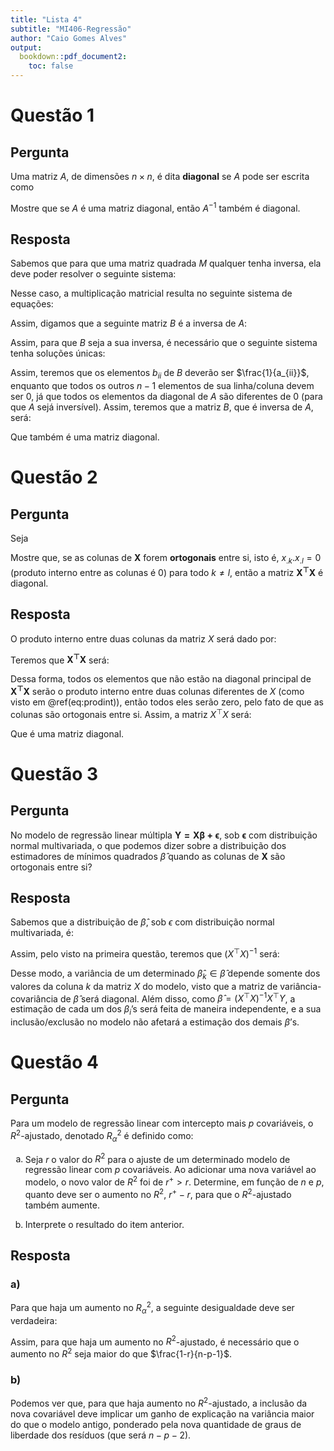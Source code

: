 ```yaml
---
title: "Lista 4"
subtitle: "MI406-Regressão"
author: "Caio Gomes Alves"
output:
  bookdown::pdf_document2:
    toc: false
---
```


# Questão 1

## Pergunta

Uma matriz $A$, de dimensões $n \times n$, é dita **diagonal** se $A$ pode ser escrita como

\begin{equation*}
A = \begin{bmatrix}
a_{1} & 0 & 0 & \hdots & 0 \\
0 & a_{2} & 0 & \hdots & 0 \\
0 & 0 & a_{3} & \hdots & 0 \\
\vdots & \vdots & \vdots & \ddots & \vdots \\
0 & 0 & 0 & \hdots & a_{n}
\end{bmatrix}
\end{equation*}

Mostre que se $A$ é uma matriz diagonal, então $A^{-1}$ também é diagonal.

## Resposta

Sabemos que para que uma matriz quadrada $M$ qualquer tenha inversa, ela deve poder resolver o seguinte sistema:

\begin{align*}
M &= \begin{bmatrix}
m_{11} & m_{12} & \hdots & m_{1n} \\
m_{21} & m_{22} & \hdots & m_{2n} \\
\vdots & \vdots & \ddots & \vdots \\
m_{n1} & m_{n2} & \hdots & m_{nn}
\end{bmatrix} \;\;\;
M^{-1} = \begin{bmatrix}
z_{11} & z_{12} & \hdots & z_{1n} \\
z_{21} & z_{22} & \hdots & z_{2n} \\
\vdots & \vdots & \ddots & \vdots \\
z_{n1} & z_{n2} & \hdots & z_{nn}
\end{bmatrix} \\ \\
M \times M^{-1} = I &\Rightarrow \begin{bmatrix}
m_{11} & m_{12} & \hdots & m_{1n} \\
m_{21} & m_{22} & \hdots & m_{2n} \\
\vdots & \vdots & \ddots & \vdots \\
m_{n1} & m_{n2} & \hdots & m_{nn}
\end{bmatrix} \times \begin{bmatrix}
z_{11} & z_{12} & \hdots & z_{1n} \\
z_{21} & z_{22} & \hdots & z_{2n} \\
\vdots & \vdots & \ddots & \vdots \\
z_{n1} & z_{n2} & \hdots & z_{nn}
\end{bmatrix} = \begin{bmatrix}
1 & 0 &  \hdots & 0 \\
0 & 1 &  \hdots & 0 \\
\vdots & \vdots & \ddots & \vdots \\
0 & 0 & \hdots & 1
\end{bmatrix}
\end{align*}

Nesse caso, a multiplicação matricial resulta no seguinte sistema de equações:

\begin{equation*}
\begin{cases}
m_{11}z_{11} + m_{12}z_{21} + \ldots + m_{1n}z_{n1} = 1 \\
m_{11}z_{12} + m_{12}z_{22} + \ldots + m_{1n}z_{n2} = 0 \\
\vdots \\
m_{n1}z_{1(n-1)} + m_{n2}z_{2(n-1)} + \ldots + m_{nn}z_{n(n-1)} = 0 \\
m_{n1}z_{1n} + m_{n2}z_{2n} + \ldots + m_{nn}z_{nn} = 1
\end{cases}
\end{equation*}

Assim, digamos que a seguinte matriz $B$ é a inversa de $A$:

\begin{equation*}
B = \begin{bmatrix}
b_{11} & b_{12} & \hdots & b_{1n} \\
b_{21} & b_{22} & \hdots & b_{2n} \\
\vdots & \vdots & \ddots & \vdots \\
b_{n1} & b_{n2} & \hdots & b_{nn}
\end{bmatrix}
\end{equation*}

Assim, para que $B$ seja a sua inversa, é necessário que o seguinte sistema tenha soluções únicas:

\begin{equation*}
\begin{cases}
a_{1}b_{11} + 0 \times b_{21} + \ldots + 0 \times b_{n1} = 1 \\
a_{1}b_{12} + 0 \times b_{22} + \ldots + 0 \times b_{n2} = 0 \\
\vdots \\
0 \times b_{1(n-1)} + 0 \times b_{2(n-1)} + \ldots + a_{n}b_{n(n-1)} = 0 \\
0 \times b_{1n} + 0 \times b_{2n} + \ldots + a_{n}b_{nn} = 1
\end{cases} = \begin{cases}
a_{1}b_{11} = 1 \\
a_{1}b_{12} = 0 \\
\vdots \\
a_{n}b_{n(n-1)} = 0 \\
a_{n}b_{nn} = 1
\end{cases}
\end{equation*}

Assim, teremos que os elementos $b_{ii}$ de $B$ deverão ser $\frac{1}{a_{ii}}$, enquanto que todos os outros $n-1$ elementos de sua linha/coluna devem ser 0, já que todos os elementos da diagonal de $A$ são diferentes de 0 (para que $A$ sejá inversível). Assim, teremos que a matriz $B$, que é inversa de $A$, será:

\begin{equation*}
B = \begin{bmatrix}
\frac{1}{a_{1}} & 0 & 0 & \hdots & 0 \\
0 & \frac{1}{a_{2}} & 0 & \hdots & 0 \\
0 & 0 & \frac{1}{a_{3}} & \hdots & 0 \\
\vdots & \vdots & \vdots & \ddots & \vdots \\
0 & 0 & 0 & \hdots & \frac{1}{a_{n}}
\end{bmatrix}
\end{equation*}

Que também é uma matriz diagonal.

# Questão 2

## Pergunta

Seja

\begin{equation*}
\mathbf{X} = \begin{bmatrix}
| & | & & | \\
x_{.1} & x_{.2} & \hdots & x_{.p} \\
| & | & & |
\end{bmatrix} = \begin{bmatrix}
x_{11} & x_{12} & \hdots & x_{1k} & \hdots & x_{1p} \\
x_{21} & x_{22} & \hdots & x_{2k} & \hdots & x_{2p} \\
\vdots & \vdots & \ddots & \vdots & \ddots & \vdots \\
x_{n1} & x_{n2} & \hdots & x_{nk} & \hdots & x_{np}
\end{bmatrix}
\end{equation*}

Mostre que, se as colunas de $\mathbf{X}$ forem **ortogonais** entre si, isto é, $x_{.k}.x_{.l} = 0$ (produto interno entre as colunas é 0) para todo $k \neq l$, então a matriz $\mathbf{X^{\top}X}$ é diagonal.

## Resposta

O produto interno entre duas colunas da matriz $X$ será dado por:

\begin{equation}
\langle x_{ia},x_{ib} \rangle = \sum_{i=1}^{n}x_{ia}x_{ib} = 0
(\#eq:prodint)
\end{equation}

Teremos que $\mathbf{X^{\top}X}$ será:

\begin{align*}
X^{\top}X &= \begin{bmatrix}
x_{11} & x_{21} & \hdots & x_{n1} \\
x_{12} & x_{22} & \hdots & x_{n2} \\
\vdots & \vdots & \ddots & \vdots \\
x_{1p} & x_{2p} & \hdots & x_{np}
\end{bmatrix} \times \begin{bmatrix}
x_{11} & x_{12} & \hdots & x_{1p} \\
x_{21} & x_{22} & \hdots & x_{2p} \\
\vdots & \vdots & \ddots & \vdots \\
x_{n1} & x_{n2} & \hdots & x_{np}
\end{bmatrix} \\ \\
&= \begin{bmatrix}
\sum_{i=1}^{n}x_{i1}^{2} & \sum_{i=1}^{n}x_{i1}x_{i2} & \hdots & \sum_{i=1}^{n}x_{i1}x_{ip} \\ \\
\sum_{i=1}^{n}x_{i2}x_{i1} & \sum_{i=1}^{n}x_{i2}^{2} & \hdots & \sum_{i=1}^{n}x_{i2}x_{ip} \\ \\
\vdots & \vdots & \ddots & \vdots \\ \\
\sum_{i=1}^{n}x_{ip}x_{i1} & \sum_{i=1}^{n}x_{ip}x_{i2} & \hdots & \sum_{i=1}^{n}x_{ip}^{2}
\end{bmatrix}
\end{align*}

Dessa forma, todos os elementos que não estão na diagonal principal de $\mathbf{X^{\top}X}$ serão o produto interno entre duas colunas diferentes de $X$ (como visto em \@ref(eq:prodint)), então todos eles serão zero, pelo fato de que as colunas são ortogonais entre si. Assim, a matriz $X^{\top}X$ será:

\begin{equation*}
X^{\top}X = \begin{bmatrix}
\sum_{i=1}^{n}x_{i1}^{2} & 0 & \hdots & 0 \\ \\
0 & \sum_{i=1}^{n}x_{i2}^{2} & \hdots & 0 \\ \\
\vdots & \vdots & \ddots & \vdots \\ \\
0 & 0 & \hdots & \sum_{i=1}^{n}x_{ip}^{2}
\end{bmatrix}
\end{equation*}

Que é uma matriz diagonal.

# Questão 3

## Pergunta

No modelo de regressão linear múltipla $\mathbf{Y = X\beta + \epsilon}$, sob $\mathbf{\epsilon}$ com distribuição normal multivariada, o que podemos dizer sobre a distribuição dos estimadores de mínimos quadrados $\hat{\beta}$ quando as colunas de $\mathbf{X}$ são ortogonais entre si?

## Resposta

Sabemos que a distribuição de $\hat{\beta}$, sob $\epsilon$ com distribuição normal multivariada, é:

\begin{equation*}
\hat{\beta} \sim N_{p+1}(\beta, \sigma^{2}(X^{\top}X)^{-1})
\end{equation*}

Assim, pelo visto na primeira questão, teremos que $(X^{\top}X)^{-1}$ será:

\begin{equation*}
(X^{\top}X)^{-1} = \begin{bmatrix}
\frac{1}{\sum_{i=1}^{n}x_{i1}^{2}} & 0 & \hdots & 0 \\ \\
0 & \frac{1}{\sum_{i=1}^{n}x_{i2}^{2}} & \hdots & 0 \\ \\
\vdots & \vdots & \ddots & \vdots \\ \\
0 & 0 & \hdots & \frac{1}{\sum_{i=1}^{n}x_{ip}^{2}}
\end{bmatrix}
\end{equation*}

Desse modo, a variância de um determinado $\hat{\beta}_{k} \in \hat{\beta}$ depende somente dos valores da coluna $k$ da matriz $X$ do modelo, visto que a matriz de variância-covariância de $\hat{\beta}$ será diagonal. Além disso, como $\hat{\beta} = (X^{\top}X)^{-1}X^{\top}Y$, a estimação de cada um dos $\beta_{i}$'s será feita de maneira independente, e a sua inclusão/exclusão no modelo não afetará a estimação dos demais $\beta$'s.

# Questão 4

## Pergunta

Para um modelo de regressão linear com intercepto mais $p$ covariáveis, o $R^{2}$-ajustado, denotado $R_{\alpha}^{2}$ é definido como:

\begin{equation*}
R_{\alpha}^{2} = 1 - \frac{(1 - R^{2})(n-1)}{n-p-1}
\end{equation*}

a. Seja $r$ o valor do $R^{2}$ para o ajuste de um determinado modelo de regressão linear com $p$ covariáveis. Ao adicionar uma nova variável ao modelo, o novo valor de $R^{2}$ foi de $r^{+} > r$. Determine, em função de $n$ e $p$, quanto deve ser o aumento no $R^{2}$, $r^{+}-r$, para que o $R^{2}$-ajustado também aumente.

b. Interprete o resultado do item anterior.

## Resposta

### a)

Para que haja um aumento no $R^{2}_{\alpha}$, a seguinte desigualdade deve ser verdadeira:

\begin{align*}
1-\frac{(1-r^{+})(n-1)}{(n-p-2)} &> 1-\frac{(1-r)(n-1)}{(n-p-1)} \\ \\
\frac{(1-r^{+})(n-1)}{(n-p-2)} &< \frac{(1-r)(n-1)}{(n-p-1)} \\ \\
\frac{(1-r^{+})}{(n-p-2)} &< \frac{(1-r)}{(n-p-1)} \\ \\
(1-r^{+})(n-p-1) &< (1-r)(n-p-2) \\
(1-r^{+})(n-p-1) &< (1-r)(n-p-1)-(1-r) \\
(1-r^{+})(n-p-1) - (1-r)(n-p-1) &< -(1-r) \\
(n-p-1)((1-r^{+}) - (1-r)) &> (1-r) \\
(r-r^{+}) &> \frac{(1-r)}{(n-p-1)} \\
\end{align*}

Assim, para que haja um aumento no $R^{2}$-ajustado, é necessário que o aumento no $R^{2}$ seja maior do que $\frac{1-r}{n-p-1}$.

### b)

Podemos ver que, para que haja aumento no $R^{2}$-ajustado, a inclusão da nova covariável deve implicar um ganho de explicação na variância maior do que o modelo antigo, ponderado pela nova quantidade de graus de liberdade dos resíduos (que será $n-p-2$).
